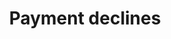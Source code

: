 ---
title: "Payment declines"
description: "Learn how payment declines work and how to manage them"
---